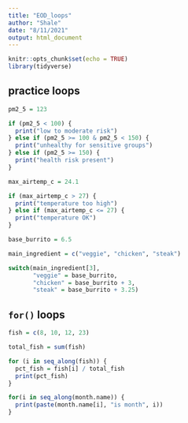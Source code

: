 ```yaml
---
title: "EOD_loops"
author: "Shale"
date: "8/11/2021"
output: html_document
---
```


```r
knitr::opts_chunk$set(echo = TRUE)
library(tidyverse)
```

## practice loops

```r
pm2_5 = 123

if (pm2_5 < 100) {
  print("low to moderate risk")
} else if (pm2_5 >= 100 & pm2_5 < 150) {
  print("unhealthy for sensitive groups")
} else if (pm2_5 >= 150) {
  print("health risk present")
}

```

```r
max_airtemp_c = 24.1

if (max_airtemp_c > 27) {
  print("temperature too high")
} else if (max_airtemp_c <= 27) {
  print("temperature OK")
}
```

```r
base_burrito = 6.5

main_ingredient = c("veggie", "chicken", "steak")

switch(main_ingredient[3],
       "veggie" = base_burrito,
       "chicken" = base_burrito + 3,
       "steak" = base_burrito + 3.25)


```


## `for()` loops

```r
fish = c(8, 10, 12, 23)

total_fish = sum(fish)

for (i in seq_along(fish)) {
  pct_fish = fish[i] / total_fish
  print(pct_fish)
}
```

```r
for(i in seq_along(month.name)) {
  print(paste(month.name[i], "is month", i))
}
```





